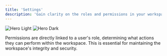 ```yaml
---
title: 'Settings'
description: 'Gain clarity on the roles and permissions in your workspace.'
---
```

<img
  className="block dark:hidden"
  src="/images/ws_settings.png"
  alt="Hero Light"
/>
<img
  className="hidden dark:block"
  src="/images/ws_settings.png"
  alt="Hero Dark"
/>

Permissions are directly linked to a user's role, determining what actions they can perform within the workspace. This is essential for maintaining the workspace's integrity and security.